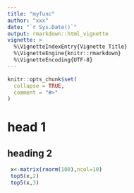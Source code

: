 ```yaml
---
title: "myfunc"
author: "xxx"
date: "`r Sys.Date()`"
output: rmarkdown::html_vignette
vignette: >
  %\VignetteIndexEntry{Vignette Title}
  %\VignetteEngine{knitr::rmarkdown}
  %\VignetteEncoding{UTF-8}
---
```


```r
knitr::opts_chunk$set(
  collapse = TRUE,
  comment = "#>"
)
```
# head 1
## heading 2 
```r
 x<-matrix(rnorm(100),ncol=10)
 top5(x,2)
 top5(x,3)
```

